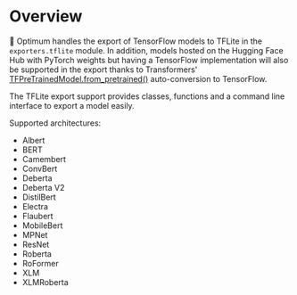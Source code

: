 <!--Copyright 2023 The HuggingFace Team. All rights reserved.

Licensed under the Apache License, Version 2.0 (the "License"); you may not use this file except in compliance with
the License. You may obtain a copy of the License at

http://www.apache.org/licenses/LICENSE-2.0

Unless required by applicable law or agreed to in writing, software distributed under the License is distributed on
an "AS IS" BASIS, WITHOUT WARRANTIES OR CONDITIONS OF ANY KIND, either express or implied. See the License for the
specific language governing permissions and limitations under the License.
-->

# Overview

🤗 Optimum handles the export of TensorFlow models to TFLite in the `exporters.tflite` module. In addition, models hosted on the Hugging Face Hub with PyTorch weights but having a TensorFlow implementation will also be supported in the export thanks to Transformers' [TFPreTrainedModel.from_pretrained()](https://huggingface.co/docs/transformers/main/en/main_classes/model#transformers.TFPreTrainedModel.from_pretrained) auto-conversion to TensorFlow.

The TFLite export support provides classes, functions and a command line interface to export a model easily.

Supported architectures:

- Albert
- BERT
- Camembert
- ConvBert
- Deberta
- Deberta V2
- DistilBert
- Electra
- Flaubert
- MobileBert
- MPNet
- ResNet
- Roberta
- RoFormer
- XLM
- XLMRoberta
